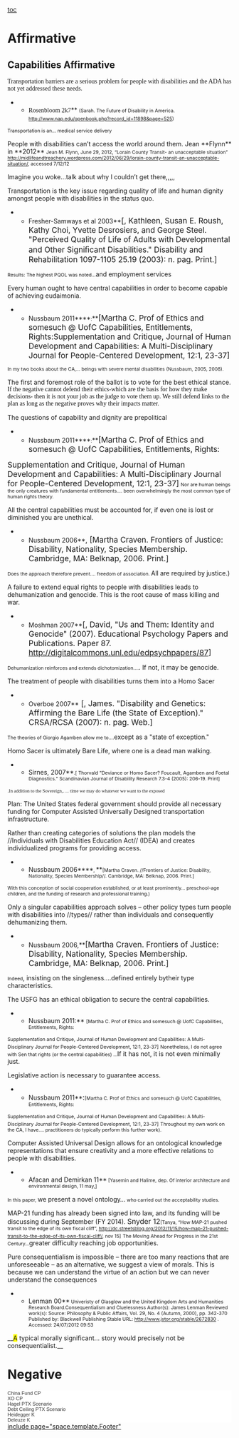 [[toc]]
=Affirmative= 
==Capabilities Affirmative== 
<span style="font-family: 'Times New Roman Bold';">Transportation barriers are a serious problem for people with disabilities and the ADA has not yet addressed these needs.</span>
**<span style="font-family: 'Times New Roman Bold';">Rosenbloom 2k7</span>** <span style="font-size: 8pt;">(Sarah. The Future of Disability in America. </span><span style="color: black; font-size: 8pt;">[[http://www.nap.edu/openbook.php?record_id=11898&page=525]]</span><span style="font-size: 8pt;">)</span>
<span style="font-size: 8pt;">Transportation is an… medical service delivery</span>

People with disabilities can’t access the world around them.
Jean **Flynn** in **2012**
<span style="font-size: 8pt;">Jean M. Flynn, June 29, 2012, “Lorain County Transit- an unacceptable situation”</span>
<span style="font-size: 8pt;">[[http://midlifeandtreachery.wordpress.com/2012/06/29/lorain-county-transit-an-unacceptable-situation/]], accessed 7/12/12</span>

<span class="StyleBoldUnderline">Imagine you woke...talk about why I couldn’t get there,,,,,</span>

Transportation is the key issue regarding quality of life and human dignity amongst people with disabilities in the status quo.

**Fresher-Samways et al 2003**<span style="font-size: 13pt;">[, Kathleen, Susan E. Roush, Kathy Choi, Yvette Desrosiers, and George Steel. "Perceived Quality of Life of Adults with Developmental and Other Signiﬁcant Disabilities." Disability and Rehabilitation 1097-1105 25.19 (2003): n. pag. Print.]</span>
<span style="font-size: 8pt;">Results: The highest PQOL was noted…</span>and employment services

Every human ought to have central capabilities in order to become capable of achieving eudaimonia.

**Nussbaum 2011****<span style="font-size: 8pt;">:</span>**<span style="font-size: 13pt;">[Martha C. Prof of Ethics and somesuch @ UofC Capabilities, Entitlements, Rights:Supplementation and Critique, Journal of Human Development and Capabilities: A Multi-Disciplinary Journal for People-Centered Development, 12:1, 23-37]</span>
<span style="font-size: 8pt;">In my two books about the CA,… beings with severe mental disabilities (Nussbaum, 2005, 2008).</span>

The first and foremost role of the ballot is to vote for the best ethical stance.
<span style="color: #101010; font-family: 'Times New Roman Bold';">If the negative cannot defend their ethics-which are the basis for how they make decisions- then it is not your job as the judge to vote them up. We still defend links to the plan as long as the negative proves why their impacts matter.</span>

The questions of capability and dignity are prepolitical
**Nussbaum 2011****<span style="font-size: 8pt;">:</span>**<span style="font-size: 13pt;">[Martha C. Prof of Ethics and somesuch @ UofC Capabilities, Entitlements, Rights:</span>
<span style="font-size: 13pt;">Supplementation and Critique, Journal of Human Development and Capabilities: A Multi-Disciplinary Journal for People-Centered Development, 12:1, 23-37]</span>
<span style="font-size: 8pt;">Nor are human beings the only creatures with fundamental entitlements…. been overwhelmingly the most common type of human rights theory.</span>

All the central capabilities must be accounted for, if even one is lost or diminished you are unethical.
**Nussbaum 2006**<span style="font-size: 12pt;">,</span><span style="font-size: 13pt;"> [Martha Craven. Frontiers of Justice: Disability, Nationality, Species Membership. Cambridge, MA: Belknap, 2006. Print.]</span>
<span style="font-size: 8pt;">Does the approach therefore prevent…. freedom of association. </span><span class="StyleBoldUnderline">All are required by justice.)</span>

A failure to extend equal rights to people with disabilities leads to dehumanization and genocide. This is the root cause of mass killing and war.
**Moshman 2007**<span style="font-size: 13pt;">[, David, "Us and Them: Identity and Genocide" (2007). Educational Psychology Papers and Publications. Paper 87. http://digitalcommons.unl.edu/edpsychpapers/87]</span>
<span style="font-size: 8pt;">Dehumanization reinforces and extends dichotomization….</span>. If not, it may be genocide.

The treatment of people with disabilities turns them into a Homo Sacer
**Overboe 2007**<span style="font-size: 13pt;"> [, James. "Disability and Genetics: Affirming the Bare Life (the State of Exception)." CRSA/RCSA (2007): n. pag. Web.]</span>
<span style="font-size: 8pt;">The theories of Giorgio Agamben allow me to….</span><span class="StyleBoldUnderline">except as a "state of exception."</span>

Homo Sacer is ultimately Bare Life, where one is a dead man walking.
**Sirnes, 2007**<span style="font-size: 8pt;">.[ Thorvald "Deviance or Homo Sacer? Foucault, Agamben and Foetal Diagnostics." Scandinavian Journal of Disability Research 7.3-4 (2005): 206-19. Print]</span>
<span style="font-size: 8pt;">.</span><span style="font-family: AdvTR,serif; font-size: 8pt;">In addition to the Sovereign,…. time we may do whatever we want to the exposed</span>

Plan: The United States federal government should provide all necessary funding for Computer Assisted Universally Designed transportation infrastructure.

Rather than creating categories of solutions the plan models the //Individuals with Disabilities Education Act// (IDEA) and creates individualized programs for providing access.
**Nussbaum 2006****<span style="font-size: 8pt;">, </span>**<span style="background-color: white; font-size: 8pt;">[Martha Craven. //Frontiers of Justice: Disability, Nationality, Species Membership//. Cambridge, MA: Belknap, 2006. Print.]</span>
<span style="font-size: 8pt;">With this conception of social cooperation established, or at least prominently… preschool-age children, and the funding of research and professional training.)</span>

Only a singular capabilities approach solves – other policy types turn people with disabilities into //types// rather than individuals and consequently dehumanizing them.
**Nussbaum 2006,**<span style="font-size: 13pt;">[Martha Craven. Frontiers of Justice: Disability, Nationality, Species Membership. Cambridge, MA: Belknap, 2006. Print.]</span>
<span style="font-size: 8pt;">Indeed</span><span class="StyleBoldUnderline">, </span>insisting on the singleness<span class="StyleBoldUnderline">….</span>defined<span class="StyleBoldUnderline"> entirely </span>bytheir<span class="StyleBoldUnderline"> type </span>characteristics<span class="StyleBoldUnderline">.</span>

The USFG has an ethical obligation to secure the central capabilities.
**Nussbaum 2011:** <span style="font-size: 8pt;">[Martha C. Prof of Ethics and somesuch @ UofC Capabilities, Entitlements, Rights:</span>
<span style="font-size: 8pt;">Supplementation and Critique, Journal of Human Development and Capabilities: A Multi-</span>
<span style="font-size: 8pt;">Disciplinary Journal for People-Centered Development, 12:1, 23-37]</span>
<span style="font-size: 8pt;">Nonetheless, I do not agree with Sen that rights (or the central capabilities) …</span>If it has not, it is not even minimally just.

Legislative action is necessary to guarantee access.
**Nussbaum 2011**<span style="font-size: 12pt;">:</span><span style="font-size: 8pt;">[Martha C. Prof of Ethics and somesuch @ UofC Capabilities, Entitlements, Rights:</span>
<span style="font-size: 8pt;">Supplementation and Critique, Journal of Human Development and Capabilities: A Multi-</span>
<span style="font-size: 8pt;">Disciplinary Journal for People-Centered Development, 12:1, 23-37]</span>
<span style="font-size: 8pt;">Throughout my own work on the CA, I have…. practitioners do typically perform this further work).</span>

Computer Assisted Universal Design allows for an ontological knowledge representations that ensure creativity and a more effective relations to people with disabilities.
**Afacan and Demirkan 11**<span style="font-size: 8pt;"> [Yasemin and Halime, dep. Of interior architecture and environmental design, 11 may,]</span>
<span style="font-size: 8pt;">In this paper, </span>we present a novel ontology<span class="StyleBoldUnderline">…</span><span style="font-size: 8pt;"> who carried out the acceptability studies.</span>

MAP-21 funding has already been signed into law, and its funding will be discussing during September (FY 2014).
<span style="font-size: 12pt;">Snyder 12</span><span style="font-size: 8pt;">[Tanya, “How MAP-21 pushed transit to the edge of its own fiscal cliff”, [[http://dc.streetsblog.org/2012/11/15/how-map-21-pushed-transit-to-the-edge-of-its-own-fiscal-cliff/]], nov 15]</span>
<span style="font-size: 8pt;">The Moving Ahead for Progress in the 21st Century…</span><span class="StyleBoldUnderline">greater difficulty reaching job opportunities.</span>

Pure consequentialism is impossible – there are too many reactions that are unforeseeable – as an alternative, we suggest a view of morals. This is because we can understand the virtue of an action but we can never understand the consequences
**Lenman 00**<span style="font-size: 8pt;"> Univeristy of Glasglow and the United Kingdom Arts and Humanities Research Board.Consequentialism and Cluelessness Author(s): James Lenman Reviewed work(s): Source: Philosophy & Public Affairs, Vol. 29, No. 4 (Autumn, 2000), pp. 342-370 Published by: Blackwell Publishing Stable URL: http://www.jstor.org/stable/2672830 . Accessed: 24/07/2012 09:53</span>

__<span style="background-color: yellow;">A</span> typical morally significant… story would precisely not be consequentialist.__

=Negative= 
<span style="background-color: #ffffff; color: #333333; display: block; font-family: 'lucida grande',tahoma,verdana,arial,sans-serif; font-size: 11px; text-align: left;">China Fund CP</span><span style="background-color: #ffffff; color: #333333; display: block; font-family: 'lucida grande',tahoma,verdana,arial,sans-serif; font-size: 11px; text-align: left;">XO CP</span><span style="background-color: #ffffff; color: #333333; display: block; font-family: 'lucida grande',tahoma,verdana,arial,sans-serif; font-size: 11px; text-align: left;">Hagel PTX Scenario</span><span style="background-color: #ffffff; color: #333333; display: block; font-family: 'lucida grande',tahoma,verdana,arial,sans-serif; font-size: 11px; text-align: left;">Debt Ceiling PTX Scenario</span><span style="background-color: #ffffff; color: #333333; display: block; font-family: 'lucida grande',tahoma,verdana,arial,sans-serif; font-size: 11px; text-align: left;">Heidegger K</span><span style="background-color: #ffffff; color: #333333; display: block; font-family: 'lucida grande',tahoma,verdana,arial,sans-serif; font-size: 11px; text-align: left;">Deleuze K</span>
[[include page="space.template.Footer"]]